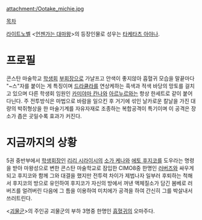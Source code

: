 attachment:/Ootake_michie.jpg

[[목차]]

[[라이트노벨]] <[[언젠가는 대마왕]]>의 등장인물로 성우는 [[타케타츠 아야나]].

= 프로필 =
콘스탄 마술학교 [[학생회]] [[부회장]]으로 가냘프고 안색이 좋지않아 흡혈귀 모습을 말끝마다 "~스"자를 붙이는 게 특징이며 [[드라큘라]]를 연상케하는 흑색과 적색 바당의 망토를 걸치고 있으며 다른 학생회 임원인 [[카미야마 칸나]]와  [[아르누르]]와는 항상 한세트로 같이 붙어다닌다. 주 전투방식은 마법으로 바람을 일으킨 후 거기에 섞인 날카로운 칼날을 가진 대량의 박쥐형상을 한 마술기계를 자유자재로 조종하는 복합공격이 특기이며 이 공격은 장소가 좁은 곳일수록 효과가 커진다.

= 지금까지의 상황 =
5권 중반부에서 [[학생회장]]인 [[리리 시라이시]]의 [[소가 케나]]와 [[에토 후지코]]를 도우라는 명령을 받아 마왕성으로 변한 콘스탄 마술학교로 잠입한 CIMO8중 한명인 [[러버즈]]와 싸우게 되고 후지코와 함께 그와 대결을 했지만 전투력 차이가 제법나자 일부러 후퇴하는 척해서 후지코의 방으로 유인하여 후지코가 자신의 방에서 꺼낸 액체질소가 담긴 봄베로 러버즈를 얼려버린 다음에 그 틈을 이용하여 미치에가 공격을 하여 간신히 그를 박살내서 쓰러트린다.

<[[괴물군]]>의 주인공 괴물군의 부하 3명중 한명인 [[흡혈귀]]의 오마주다.
